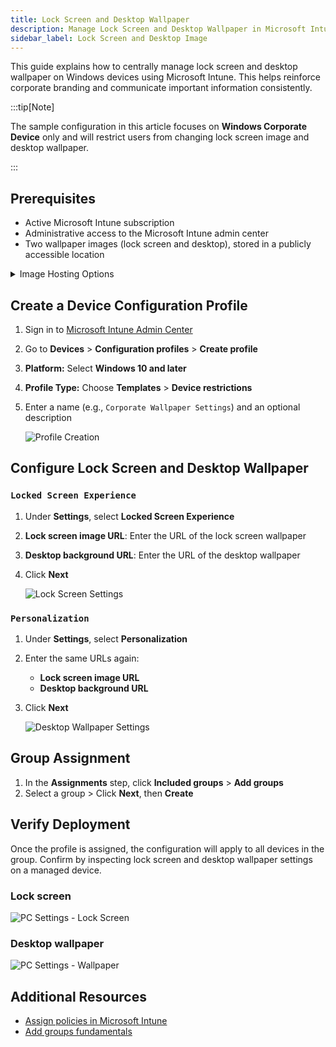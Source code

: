 ```yaml
---
title: Lock Screen and Desktop Wallpaper
description: Manage Lock Screen and Desktop Wallpaper in Microsoft Intune
sidebar_label: Lock Screen and Desktop Image
---
```


This guide explains how to centrally manage lock screen and desktop wallpaper on Windows devices using Microsoft Intune. This helps reinforce corporate branding and communicate important information consistently.


:::tip[Note]

The sample configuration in this article focuses on **Windows Corporate Device** only and will restrict users from changing lock screen image and desktop wallpaper.

:::

## Prerequisites

- Active Microsoft Intune subscription  
- Administrative access to the Microsoft Intune admin center  
- Two wallpaper images (lock screen and desktop), stored in a publicly accessible location

<details>
<summary>Image Hosting Options</summary>

Before proceeding, host your images in a publicly accessible location. Suitable options include:

- [Azure Storage](https://portal.azure.com/)
- [Cloudflare](https://www.cloudflare.com/)
- [Cloudinary](https://cloudinary.com/)
- [Amazon S3](https://aws.amazon.com/s3/)
- [Google Cloud Storage](https://cloud.google.com/storage)

</details>

## Create a Device Configuration Profile

1. Sign in to [ Microsoft Intune Admin Center](https://aka.ms/in) 
1. Go to **Devices** > **Configuration profiles** > **Create profile**
2. **Platform:** Select **Windows 10 and later**
3. **Profile Type:** Choose **Templates** > **Device restrictions**
4. Enter a name (e.g., `Corporate Wallpaper Settings`) and an optional description

   ![Profile Creation](/img/guides/intune-lockscreen-profile-start.png)




## Configure Lock Screen and Desktop Wallpaper

### `Locked Screen Experience`

1. Under **Settings**, select **Locked Screen Experience**
2. **Lock screen image URL**: Enter the URL of the lock screen wallpaper
3. **Desktop background URL**: Enter the URL of the desktop wallpaper
4. Click **Next**

   ![Lock Screen Settings](/img/guides/intune-lockscreen-device-restriction.png)

### `Personalization`

1. Under **Settings**, select **Personalization**
2. Enter the same URLs again:
   * **Lock screen image URL**
   * **Desktop background URL**
3. Click **Next**

   ![Desktop Wallpaper Settings](/img/guides/intune-wallpaper-device-restriction.png)

## Group Assignment

1. In the **Assignments** step, click **Included groups** > **Add groups**
2. Select a group > Click **Next**, then **Create**

## Verify Deployment

Once the profile is assigned, the configuration will apply to all devices in the group. Confirm by inspecting lock screen and desktop wallpaper settings on a managed device.

### Lock screen
   ![PC Settings - Lock Screen](/img/guides/pc-settings-lockscreen.png)


### Desktop wallpaper

   ![PC Settings - Wallpaper](/img/guides/pc-settings-wallpaper.png)



## Additional Resources

* [Assign policies in Microsoft Intune](https://learn.microsoft.com/en-us/mem/intune/configuration/device-profile-assign)
* [Add groups fundamentals](https://learn.microsoft.com/en-us/intune/intune-service/fundamentals/groups-add)



